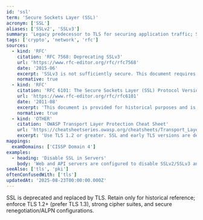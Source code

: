 ```yaml
---
id: 'ssl'
term: 'Secure Sockets Layer (SSL)'
acronym: ['SSL']
aliases: ['SSLv2', 'SSLv3']
summary: 'Legacy predecessor to TLS for securing application traffic; SSL is deprecated and insecure due to protocol and cryptographic weaknesses (e.g., POODLE). Modern systems must use TLS 1.2+.'
tags: ['crypto', 'network', 'rfc']
sources:
  - kind: 'RFC'
    citation: 'RFC 7568: Deprecating SSLv3'
    url: 'https://www.rfc-editor.org/rfc/rfc7568'
    date: '2015-06'
    excerpt: 'SSLv3 is not sufficiently secure. This document requires that SSLv3 not be used.'
    normative: true
  - kind: 'RFC'
    citation: 'RFC 6101: The Secure Sockets Layer (SSL) Protocol Version 3.0 (Historic)'
    url: 'https://www.rfc-editor.org/rfc/rfc6101'
    date: '2011-08'
    excerpt: 'This document is provided for historical purposes and is not recommended for use.'
    normative: true
  - kind: 'OTHER'
    citation: 'OWASP Transport Layer Protection Cheat Sheet'
    url: 'https://cheatsheetseries.owasp.org/cheatsheets/Transport_Layer_Protection_Cheat_Sheet.html'
    excerpt: 'Use TLS 1.2 or greater. SSL and early TLS versions are deprecated due to known vulnerabilities.'
mappings:
  examDomains: ['CISSP Domain 4']
examples:
  - heading: 'Disable SSL in Servers'
    body: 'Web and API servers are configured to disable SSLv2/SSLv3 and TLS versions < 1.2, and to prefer modern AEAD cipher suites.'
seeAlso: ['tls', 'pki']
oftenConfusedWith: ['tls']
updatedAt: '2025-08-23T00:00:00.000Z'
---
```


SSL is deprecated and replaced by TLS. Retain only for historical reference; enforce TLS 1.2+ (prefer TLS 1.3), strong cipher suites, and secure renegotiation/ALPN configurations.
